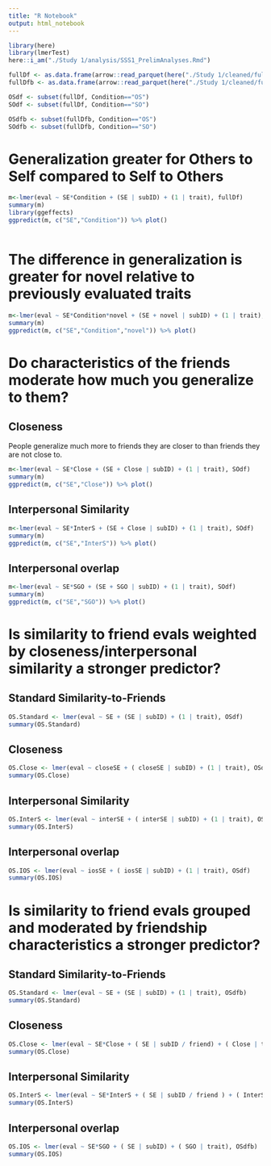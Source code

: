 ```yaml
---
title: "R Notebook"
output: html_notebook
---
```


```r
library(here)
library(lmerTest)
here::i_am("./Study 1/analysis/SSS1_PrelimAnalyses.Rmd")
```

```r
fullDf <- as.data.frame(arrow::read_parquet(here("./Study 1/cleaned/fullTest.parquet")))
fullDfb <- as.data.frame(arrow::read_parquet(here("./Study 1/cleaned/fullTestBig.parquet")))

OSdf <- subset(fullDf, Condition=="OS")
SOdf <- subset(fullDf, Condition=="SO")

OSdfb <- subset(fullDfb, Condition=="OS")
SOdfb <- subset(fullDfb, Condition=="SO")
```

# Generalization greater for Others to Self compared to Self to Others

```r
m<-lmer(eval ~ SE*Condition + (SE | subID) + (1 | trait), fullDf)
summary(m)
library(ggeffects)
ggpredict(m, c("SE","Condition")) %>% plot()
```

```r

```


# The difference in generalization is greater for novel relative to previously evaluated traits

```r
m<-lmer(eval ~ SE*Condition*novel + (SE + novel | subID) + (1 | trait), fullDf)
summary(m)
ggpredict(m, c("SE","Condition","novel")) %>% plot()
```

# Do characteristics of the friends moderate how much you generalize to them?

## Closeness

People generalize much more to friends they are closer to than friends they are not close to.

```r
m<-lmer(eval ~ SE*Close + (SE + Close | subID) + (1 | trait), SOdf)
summary(m)
ggpredict(m, c("SE","Close")) %>% plot()
```

## Interpersonal Similarity

```r
m<-lmer(eval ~ SE*InterS + (SE + Close | subID) + (1 | trait), SOdf)
summary(m)
ggpredict(m, c("SE","InterS")) %>% plot()
```

## Interpersonal overlap

```r
m<-lmer(eval ~ SE*SGO + (SE + SGO | subID) + (1 | trait), SOdf)
summary(m)
ggpredict(m, c("SE","SGO")) %>% plot()
```

# Is similarity to friend evals weighted by closeness/interpersonal similarity a stronger predictor?

## Standard Similarity-to-Friends

```r
OS.Standard <- lmer(eval ~ SE + (SE | subID) + (1 | trait), OSdf)
summary(OS.Standard)
```

## Closeness

```r
OS.Close <- lmer(eval ~ closeSE + ( closeSE | subID) + (1 | trait), OSdf)
summary(OS.Close)
```

## Interpersonal Similarity

```r
OS.InterS <- lmer(eval ~ interSE + ( interSE | subID) + (1 | trait), OSdf)
summary(OS.InterS)
```

## Interpersonal overlap

```r
OS.IOS <- lmer(eval ~ iosSE + ( iosSE | subID) + (1 | trait), OSdf)
summary(OS.IOS)
```

# Is similarity to friend evals grouped and moderated by friendship characteristics a stronger predictor?

## Standard Similarity-to-Friends

```r
OS.Standard <- lmer(eval ~ SE + (SE | subID) + (1 | trait), OSdfb)
summary(OS.Standard)
```

## Closeness

```r
OS.Close <- lmer(eval ~ SE*Close + ( SE | subID / friend) + ( Close | trait), OSdfb)
summary(OS.Close)
```

## Interpersonal Similarity

```r
OS.InterS <- lmer(eval ~ SE*InterS + ( SE | subID / friend ) + ( InterS | trait), OSdfb)
summary(OS.InterS)
```

## Interpersonal overlap

```r
OS.IOS <- lmer(eval ~ SE*SGO + ( SE | subID) + ( SGO | trait), OSdfb)
summary(OS.IOS)
```